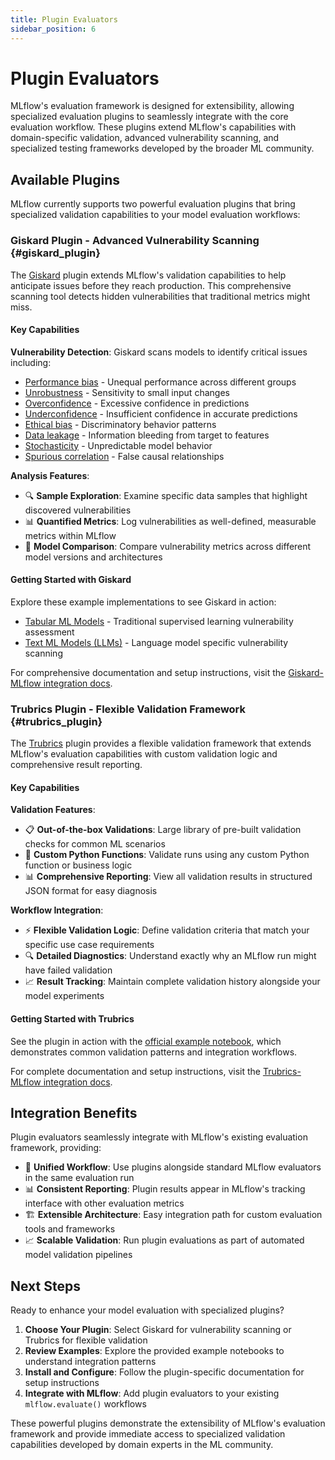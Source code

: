 ```yaml
---
title: Plugin Evaluators
sidebar_position: 6
---
```


# Plugin Evaluators

MLflow's evaluation framework is designed for extensibility, allowing specialized evaluation plugins to seamlessly integrate with the core evaluation workflow. These plugins extend MLflow's capabilities with domain-specific validation, advanced vulnerability scanning, and specialized testing frameworks developed by the broader ML community.

## Available Plugins

MLflow currently supports two powerful evaluation plugins that bring specialized validation capabilities to your model evaluation workflows:

### Giskard Plugin - Advanced Vulnerability Scanning \{#giskard_plugin}

The [Giskard](https://docs.giskard.ai/en/latest/integrations/mlflow/index.html) plugin extends MLflow's validation capabilities to help anticipate issues before they reach production. This comprehensive scanning tool detects hidden vulnerabilities that traditional metrics might miss.

#### Key Capabilities

**Vulnerability Detection**: Giskard scans models to identify critical issues including:

- [Performance bias](https://docs.giskard.ai/en/latest/getting-started/key_vulnerabilities/performance_bias/index.html) - Unequal performance across different groups
- [Unrobustness](https://docs.giskard.ai/en/latest/getting-started/key_vulnerabilities/robustness/index.html) - Sensitivity to small input changes
- [Overconfidence](https://docs.giskard.ai/en/latest/getting-started/key_vulnerabilities/overconfidence/index.html) - Excessive confidence in predictions
- [Underconfidence](https://docs.giskard.ai/en/latest/getting-started/key_vulnerabilities/underconfidence/index.html) - Insufficient confidence in accurate predictions
- [Ethical bias](https://docs.giskard.ai/en/latest/getting-started/key_vulnerabilities/ethics/index.html) - Discriminatory behavior patterns
- [Data leakage](https://docs.giskard.ai/en/latest/getting-started/key_vulnerabilities/data_leakage/index.html) - Information bleeding from target to features
- [Stochasticity](https://docs.giskard.ai/en/latest/getting-started/key_vulnerabilities/stochasticity/index.html) - Unpredictable model behavior
- [Spurious correlation](https://docs.giskard.ai/en/latest/getting-started/key_vulnerabilities/spurious/index.html) - False causal relationships

**Analysis Features**:

- 🔍 **Sample Exploration**: Examine specific data samples that highlight discovered vulnerabilities
- 📊 **Quantified Metrics**: Log vulnerabilities as well-defined, measurable metrics within MLflow
- 🔄 **Model Comparison**: Compare vulnerability metrics across different model versions and architectures

#### Getting Started with Giskard

Explore these example implementations to see Giskard in action:

- [Tabular ML Models](https://docs.giskard.ai/en/latest/integrations/mlflow/mlflow-tabular-example.html) - Traditional supervised learning vulnerability assessment
- [Text ML Models (LLMs)](https://docs.giskard.ai/en/latest/integrations/mlflow/mlflow-llm-example.html) - Language model specific vulnerability scanning

For comprehensive documentation and setup instructions, visit the [Giskard-MLflow integration docs](https://docs.giskard.ai/en/latest/integrations/mlflow/index.html).

### Trubrics Plugin - Flexible Validation Framework \{#trubrics_plugin}

The [Trubrics](https://github.com/trubrics/trubrics-sdk) plugin provides a flexible validation framework that extends MLflow's evaluation capabilities with custom validation logic and comprehensive result reporting.

#### Key Capabilities

**Validation Features**:

- 📋 **Out-of-the-box Validations**: Large library of pre-built validation checks for common ML scenarios
- 🔧 **Custom Python Functions**: Validate runs using any custom Python function or business logic
- 📊 **Comprehensive Reporting**: View all validation results in structured JSON format for easy diagnosis

**Workflow Integration**:

- ⚡ **Flexible Validation Logic**: Define validation criteria that match your specific use case requirements
- 🔍 **Detailed Diagnostics**: Understand exactly why an MLflow run might have failed validation
- 📈 **Result Tracking**: Maintain complete validation history alongside your model experiments

#### Getting Started with Trubrics

See the plugin in action with the [official example notebook](https://github.com/trubrics/trubrics-sdk/blob/main/examples/mlflow/mlflow-trubrics.ipynb), which demonstrates common validation patterns and integration workflows.

For complete documentation and setup instructions, visit the [Trubrics-MLflow integration docs](https://trubrics.github.io/trubrics-sdk/mlflow/).

## Integration Benefits

Plugin evaluators seamlessly integrate with MLflow's existing evaluation framework, providing:

- 🔄 **Unified Workflow**: Use plugins alongside standard MLflow evaluators in the same evaluation run
- 📊 **Consistent Reporting**: Plugin results appear in MLflow's tracking interface with other evaluation metrics
- 🏗️ **Extensible Architecture**: Easy integration path for custom evaluation tools and frameworks
- 📈 **Scalable Validation**: Run plugin evaluations as part of automated model validation pipelines

## Next Steps

Ready to enhance your model evaluation with specialized plugins?

1. **Choose Your Plugin**: Select Giskard for vulnerability scanning or Trubrics for flexible validation
2. **Review Examples**: Explore the provided example notebooks to understand integration patterns
3. **Install and Configure**: Follow the plugin-specific documentation for setup instructions
4. **Integrate with MLflow**: Add plugin evaluators to your existing `mlflow.evaluate()` workflows

These powerful plugins demonstrate the extensibility of MLflow's evaluation framework and provide immediate access to specialized validation capabilities developed by domain experts in the ML community.
